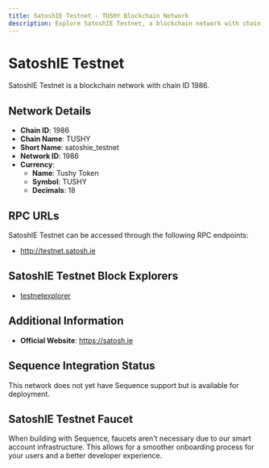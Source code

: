 ```yaml
--- 
title: SatoshIE Testnet - TUSHY Blockchain Network
description: Explore SatoshIE Testnet, a blockchain network with chain ID 1986. Learn about its native currency, Tushy Token, and how to interact with the network.
---
```


# SatoshIE Testnet

SatoshIE Testnet is a blockchain network with chain ID 1986.

## Network Details

- **Chain ID**: 1986
- **Chain Name**: TUSHY
- **Short Name**: satoshie_testnet
- **Network ID**: 1986
- **Currency**: 
  - **Name**: Tushy Token
  - **Symbol**: TUSHY
  - **Decimals**: 18

## RPC URLs

SatoshIE Testnet can be accessed through the following RPC endpoints:

- http://testnet.satosh.ie

## SatoshIE Testnet Block Explorers

- [testnetexplorer](http://explore-testnet.satosh.ie)

## Additional Information

- **Official Website**: https://satosh.ie

## Sequence Integration Status

This network does not yet have Sequence support but is available for deployment.

## SatoshIE Testnet Faucet

When building with Sequence, faucets aren't necessary due to our smart account infrastructure. This allows for a smoother onboarding process for your users and a better developer experience.
